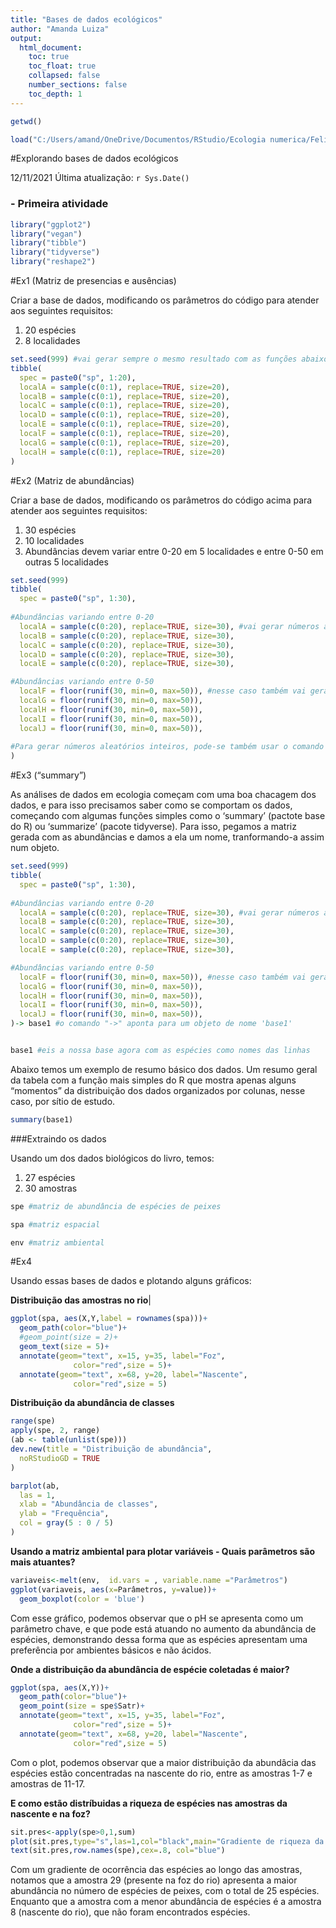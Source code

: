 ```yaml
---
title: "Bases de dados ecológicos"
author: "Amanda Luiza"
output:
  html_document:
    toc: true
    toc_float: true
    collapsed: false
    number_sections: false
    toc_depth: 1
---
```


```r
getwd()

load("C:/Users/amand/OneDrive/Documentos/RStudio/Ecologia numerica/Felipe (GitHub)/GitHub/EcoNum-master/NEwR-2ed_code_data/NEwR2-Data/Doubs.RData")
```

#Explorando bases de dados ecológicos

12/11/2021 Última atualização: `r Sys.Date()`


### **- Primeira atividade**

```r
library("ggplot2")
library("vegan")
library("tibble")
library("tidyverse")
library("reshape2")
```


#Ex1 (Matriz de presencias e ausências)

Criar a base de dados, modificando os parâmetros do código para atender aos seguintes requisitos:

1. 20 espécies
2. 8 localidades

```r
set.seed(999) #vai gerar sempre o mesmo resultado com as funções abaixo
tibble(
  spec = paste0("sp", 1:20),
  localA = sample(c(0:1), replace=TRUE, size=20),
  localB = sample(c(0:1), replace=TRUE, size=20),
  localC = sample(c(0:1), replace=TRUE, size=20),
  localD = sample(c(0:1), replace=TRUE, size=20),
  localE = sample(c(0:1), replace=TRUE, size=20),
  localF = sample(c(0:1), replace=TRUE, size=20),
  localG = sample(c(0:1), replace=TRUE, size=20),
  localH = sample(c(0:1), replace=TRUE, size=20)
)
```


#Ex2 (Matriz de abundâncias)

Criar a base de dados, modificando os parâmetros do código acima para atender aos seguintes requisitos:

1. 30 espécies
2. 10 localidades
3. Abundâncias devem variar entre 0-20 em 5 localidades e entre 0-50 em outras 5 localidades

```r
set.seed(999)
tibble(
  spec = paste0("sp", 1:30),
  
#Abundâncias variando entre 0-20
  localA = sample(c(0:20), replace=TRUE, size=30), #vai gerar números aleatórios entre 0 e 20
  localB = sample(c(0:20), replace=TRUE, size=30),
  localC = sample(c(0:20), replace=TRUE, size=30),
  localD = sample(c(0:20), replace=TRUE, size=30),
  localE = sample(c(0:20), replace=TRUE, size=30),

#Abundâncias variando entre 0-50
  localF = floor(runif(30, min=0, max=50)), #nesse caso também vai gerar números aleatórios para a abundância
  localG = floor(runif(30, min=0, max=50)),
  localH = floor(runif(30, min=0, max=50)),
  localI = floor(runif(30, min=0, max=50)),
  localJ = floor(runif(30, min=0, max=50)),
   
#Para gerar números aleatórios inteiros, pode-se também usar o comando "sample.int(20,50)"
)
```


#Ex3 ("summary")

As análises de dados em ecologia começam com uma boa chacagem dos dados, e para isso precisamos saber como se comportam os dados, começando com algumas funções simples como o ‘summary’ (pactote base do R) ou ‘summarize’ (pacote tidyverse). Para isso, pegamos a matriz gerada com as abundâncias e damos a ela um nome, tranformando-a assim num objeto.


```r
set.seed(999)
tibble(
  spec = paste0("sp", 1:30),
  
#Abundâncias variando entre 0-20
  localA = sample(c(0:20), replace=TRUE, size=30), #vai gerar números aleatórios entre 0 e 20
  localB = sample(c(0:20), replace=TRUE, size=30),
  localC = sample(c(0:20), replace=TRUE, size=30),
  localD = sample(c(0:20), replace=TRUE, size=30),
  localE = sample(c(0:20), replace=TRUE, size=30),

#Abundâncias variando entre 0-50
  localF = floor(runif(30, min=0, max=50)), #nesse caso também vai gerar números aleatórios para a abundância
  localG = floor(runif(30, min=0, max=50)),
  localH = floor(runif(30, min=0, max=50)),
  localI = floor(runif(30, min=0, max=50)),
  localJ = floor(runif(30, min=0, max=50)),
)-> base1 #o comando "->" aponta para um objeto de nome 'base1'


base1 #eis a nossa base agora com as espécies como nomes das linhas
```

Abaixo temos um exemplo de resumo básico dos dados. Um resumo geral da tabela com a função mais simples do R que mostra apenas alguns “momentos” da distribuição dos dados organizados por colunas, nesse caso, por sítio de estudo.

```r
summary(base1)
```

###Extraindo os dados

Usando um dos dados biológicos do livro, temos:

1. 27 espécies
2. 30 amostras

```r
spe #matriz de abundância de espécies de peixes
```

```r
spa #matriz espacial
```

```r
env #matriz ambiental
```

#Ex4

Usando essas bases de dados e plotando alguns gráficos:

**Distribuição das amostras no rio**|

```r
ggplot(spa, aes(X,Y,label = rownames(spa)))+
  geom_path(color="blue")+
  #geom_point(size = 2)+
  geom_text(size = 5)+
  annotate(geom="text", x=15, y=35, label="Foz",
              color="red",size = 5)+
  annotate(geom="text", x=68, y=20, label="Nascente",
              color="red",size = 5)
```


**Distribuição da abundância de classes**

```r
range(spe)
apply(spe, 2, range)
(ab <- table(unlist(spe)))
dev.new(title = "Distribuição de abundância", 
  noRStudioGD = TRUE
)

barplot(ab, 
  las = 1,
  xlab = "Abundância de classes",
  ylab = "Frequência",
  col = gray(5 : 0 / 5)
)
```


**Usando a matriz ambiental para plotar variáveis - Quais parâmetros são mais atuantes?**

```r

variaveis<-melt(env,  id.vars = , variable.name ="Parâmetros")
ggplot(variaveis, aes(x=Parâmetros, y=value))+
  geom_boxplot(color = 'blue')

```

Com esse gráfico, podemos observar que o pH se apresenta como um parâmetro chave, e que pode está atuando no aumento da abundância de espécies, demonstrando dessa forma que as espécies apresentam uma preferência por ambientes básicos e não ácidos.


**Onde a distribuição da abundância de espécie coletadas é maior?**
```r
ggplot(spa, aes(X,Y))+
  geom_path(color="blue")+
  geom_point(size = spe$Satr)+
  annotate(geom="text", x=15, y=35, label="Foz",
              color="red",size = 5)+
  annotate(geom="text", x=68, y=20, label="Nascente",
              color="red",size = 5)
```

Com o plot, podemos observar que a maior distribuição da abundâcia das espécies estão concentradas na nascente do rio, entre as amostras 1-7 e amostras de 11-17.


**E como estão distríbuidas a riqueza de espécies nas amostras da nascente e na foz?**

```r
sit.pres<-apply(spe>0,1,sum)
plot(sit.pres,type="s",las=1,col="black",main="Gradiente de riqueza da nascente e foz",xlab="Amostras",ylab="Riqueza de espécies")
text(sit.pres,row.names(spe),cex=.8, col="blue")
```

Com um gradiente de ocorrência das espécies ao longo das amostras, notamos que a amostra 29 (presente na foz do rio) apresenta a maior abundância no número de espécies de peixes, com o total de 25 espécies. Enquanto que a amostra com a menor abundância de espécies é a amostra 8 (nascente do rio), que não foram encontrados espécies.

